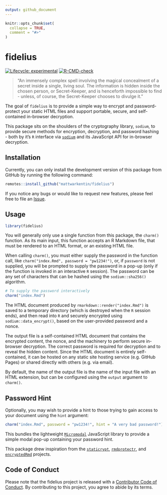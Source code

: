 ```yaml
---
output: github_document
---
```


<!-- README.md is generated from README.Rmd. Please edit that file -->

```r
knitr::opts_chunk$set(
  collapse = TRUE,
  comment = "#>"
)
```

# fidelius

<!-- badges: start -->
[![Lifecycle: experimental](https://img.shields.io/badge/lifecycle-experimental-orange.svg)](https://lifecycle.r-lib.org/articles/stages.html#experimental)
[![R-CMD-check](https://github.com/mattwarkentin/fidelius/workflows/R-CMD-check/badge.svg)](https://github.com/mattwarkentin/fidelius/actions)
<!-- badges: end -->

> "An immensely complex spell involving the magical concealment of a secret inside a single, living soul. The information is hidden inside the chosen person, or Secret-Keeper, and is henceforth impossible to find - unless, of course, the Secret-Keeper chooses to divulge it."

The goal of `fidelius` is to provide a simple way to encrypt and password-protect your static HTML files and support portable, secure, and self-contained in-browser decryption.

This package sits on the shoulders of the cryptography library, `sodium`, to provide secure methods for encryption, decryption, and password hashing - both by it's `R` interface via [`sodium`](https://github.com/jeroen/sodium) and its JavaScript API for in-browser decryption.

## Installation

Currently, you can only install the development version of this package from GitHub by running the following command:

```r
remotes::install_github("mattwarkentin/fidelius")
```

If you notice any bugs or would like to request new features, please feel free to file an [Issue](https://github.com/mattwarkentin/fidelius/issues).

## Usage

```r
library(fidelius)
```

You will generally only use a single function from this package, the `charm()` function. As its main input, this function accepts an R Markdown file, that must be rendered to an HTML format, or an existing HTML file.

When calling `charm()`, you must either supply the password in the function call, like `charm("index.Rmd", password = "pw1234!")`, or, if `password` is not supplied, you will be prompted to supply the password in a pop-up (only if the function is invoked in an interactive `R` session). The password can be any set of characters that can be hashed using the `sodium::sha256()` algorithm.

```r
# To supply the password interactively
charm("index.Rmd")
```

The HTML document produced by `rmarkdown::render("index.Rmd")` is saved to a temporary directory (which is destroyed when the `R` session ends), and then read into `R` and securely encrypted using `sodium::data_encrypt()`, based on the user-provided password and a nonce.

The output file is a self-contained HTML document that contains the encrypted content, the nonce, and the machinery to perform secure in-browser decryption. The correct password is required for decryption and to reveal the hidden content. Since the HTML document is entirely self-contained, it can be hosted on any static site hosting service (e.g. GitHub Pages) or shared directly with others (e.g. via email).

By default, the name of the output file is the name of the input file with an HTML extension, but can be configured using the `output` argument to `charm()`.

## Password Hint

Optionally, you may wish to provide a hint to those trying to gain access to your document using the `hint` argument:

```r
charm("index.Rmd", password = "pw1234!", hint = "A very bad password!")
```

This bundles the lightweight [`Micromodal`](https://github.com/ghosh/Micromodal) JavaScript library to provide a simple modal pop-up containing your password hint.

This package drew inspiration from the [`staticrypt`](https://github.com/robinmoisson/staticrypt), [`rmdprotectr`](https://github.com/favstats/rmdprotectr), and [`encryptedRmd`](https://github.com/dirkschumacher/encryptedRmd) projects.

## Code of Conduct

Please note that the fidelius project is released with a [Contributor Code of Conduct](https://contributor-covenant.org/version/2/0/CODE_OF_CONDUCT.html). By contributing to this project, you agree to abide by its terms.

